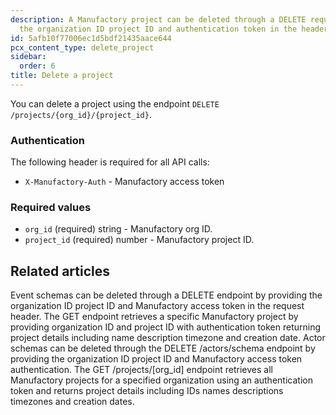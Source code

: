 ```yaml
---
description: A Manufactory project can be deleted through a DELETE request by providing
  the organization ID project ID and authentication token in the header.
id: 5afb10f77006ec1d5bdf21435aace644
pcx_content_type: delete_project
sidebar:
  order: 6
title: Delete a project
---
```


You can delete a project using the endpoint `DELETE /projects/{org_id}/{project_id}`.

### Authentication

The following header is required for all API calls:
- `X-Manufactory-Auth` - Manufactory access token

### Required values

- `org_id` (required) string - Manufactory org ID.
- `project_id` (required) number - Manufactory project ID.


## Related articles
<CardGrid>
<LinkTitleCard header="<b>Events > Delete events schema</b>" href="/products/manufactory/events/delete_schema/" > Event schemas can be deleted through a DELETE endpoint by providing the organization ID project ID and Manufactory access token in the request header. </LinkTitleCard>
<LinkTitleCard header="<b>Projects > Get a project</b>" href="/products/manufactory/projects/get_project/" > The GET endpoint retrieves a specific Manufactory project by providing organization ID and project ID with authentication token returning project details including name description timezone and creation date. </LinkTitleCard>
<LinkTitleCard header="<b>Actors > Delete actors schema</b>" href="/products/manufactory/actors/delete_schema/" > Actor schemas can be deleted through the DELETE /actors/schema endpoint by providing the organization ID project ID and Manufactory access token authentication. </LinkTitleCard>
<LinkTitleCard header="<b>Projects > Get all projects</b>" href="/products/manufactory/projects/get_projects/" > The GET /projects/[org_id] endpoint retrieves all Manufactory projects for a specified organization using an authentication token and returns project details including IDs names descriptions timezones and creation dates. </LinkTitleCard>
</CardGrid>